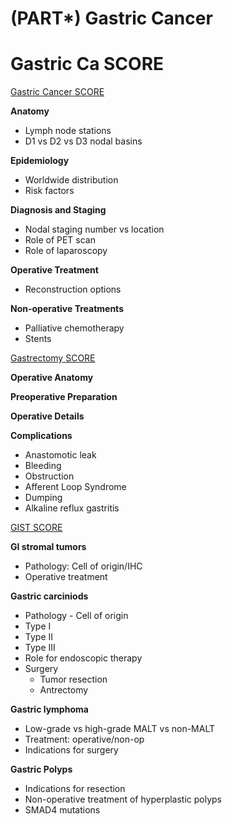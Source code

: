 # (PART\*) Gastric Cancer {.unnumbered}

# Gastric Ca SCORE

[Gastric Cancer SCORE](http://portal.surgicalcore.org/modulecontent.aspx?id=128003)

**Anatomy**

-   Lymph node stations
-   D1 vs D2 vs D3 nodal basins

**Epidemiology**

-   Worldwide distribution
-   Risk factors

**Diagnosis and Staging**

-   Nodal staging number vs location
-   Role of PET scan
-   Role of laparoscopy

**Operative Treatment**

-   Reconstruction options

**Non-operative Treatments**

-   Palliative chemotherapy
-   Stents

[Gastrectomy SCORE](http://portal.surgicalcore.org/modulecontent.aspx?id=146287)

**Operative Anatomy**

**Preoperative Preparation**

**Operative Details**

**Complications**

-   Anastomotic leak
-   Bleeding
-   Obstruction
-   Afferent Loop Syndrome
-   Dumping
-   Alkaline reflux gastritis

[GIST SCORE](http://portal.surgicalcore.org/modulecontent.aspx?id=136240)

**GI stromal tumors**

-   Pathology: Cell of origin/IHC
-   Operative treatment

**Gastric carciniods**

-   Pathology - Cell of origin
-   Type I
-   Type II
-   Type III
-   Role for endoscopic therapy
-   Surgery
    -   Tumor resection
    -   Antrectomy

**Gastric lymphoma**

-   Low-grade vs high-grade MALT vs non-MALT
-   Treatment: operative/non-op
-   Indications for surgery

**Gastric Polyps**

-   Indications for resection
-   Non-operative treatment of hyperplastic polyps
-   SMAD4 mutations
